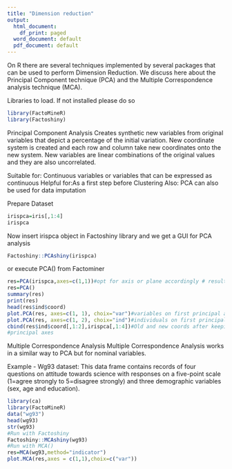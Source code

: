```yaml
---
title: "Dimension reduction"
output:
  html_document:
    df_print: paged
  word_document: default
  pdf_document: default
---
```


On R there are several techniques implemented by several packages that can be used to perform Dimension Reduction. We discuss here about the Principal Component technique (PCA) and the Multiple Correspondence analysis technique (MCA).

Libraries to load. If not installed please do so

```r
library(FactoMineR)
library(Factoshiny)
```


Principal Component Analysis
Creates synthetic new variables from original variables that depict a percentage of the initial variation. New coordinate system is created and each row and column take new coordinates onto the new system. New variables are linear combinations of the original values and they are also uncorrelated.

Suitable for: Continuous variables or variables that can be expressed as continuous
Helpful for:As a first step before Clustering
Also: PCA can also be used for data imputation

Prepare Dataset
```r
irispca=iris[,1:4]
irispca
```
Now insert irispca object in Factoshiny library and we get a GUI for PCA analysis
```r
Factoshiny::PCAshiny(irispca)
```

or execute PCA() from Factominer
```r
res=PCA(irispca,axes=c(1,1))#opt for axis or plane accordingly # results for axis 1
res=PCA()
summary(res)
print(res)
head(res$ind$coord)
plot.PCA(res, axes=c(1, 1), choix="var")#variables on first principal axis
plot.PCA(res, axes=c(1, 2), choix="ind")#individuals on first principal plane
cbind(res$ind$coord[,1:2],irispca[,1:4])#Old and new coords after keeping 2 first
#principal axes
```
Multiple Correspondence Analysis
Multiple Correspondence Analysis works in a similar way to PCA but for nominal variables.

Example - Wg93 dataset: This data frame contains records of four questions on attitude towards science with responses on a five-point scale (1=agree strongly to 5=disagree strongly) and three demographic variables (sex, age and education).
```r
library(ca)
library(FactoMineR)
data("wg93")
head(wg93)
str(wg93)
#Run with Factoshiny
Factoshiny::MCAshiny(wg93)
#Run with MCA()
res=MCA(wg93,method="indicator")
plot.MCA(res,axes = c(1,1),choix=c("var"))

```




